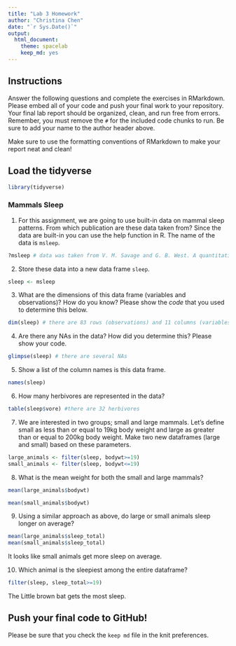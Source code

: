 ```yaml
---
title: "Lab 3 Homework"
author: "Christina Chen"
date: "`r Sys.Date()`"
output:
  html_document: 
    theme: spacelab
    keep_md: yes
---
```


## Instructions
Answer the following questions and complete the exercises in RMarkdown. Please embed all of your code and push your final work to your repository. Your final lab report should be organized, clean, and run free from errors. Remember, you must remove the `#` for the included code chunks to run. Be sure to add your name to the author header above.  

Make sure to use the formatting conventions of RMarkdown to make your report neat and clean!  

## Load the tidyverse
```r
library(tidyverse)
```

### Mammals Sleep  
1. For this assignment, we are going to use built-in data on mammal sleep patterns. From which publication are these data taken from? Since the data are built-in you can use the help function in R. The name of the data is `msleep`.  
```r
?msleep # data was taken from V. M. Savage and G. B. West. A quantitative, theoretical framework for understanding mammalian sleep. Proceedings of the National Academy of Sciences, 104 (3):1051-1056, 2007.
```

2. Store these data into a new data frame `sleep`.  
```r
sleep <- msleep
```

3. What are the dimensions of this data frame (variables and observations)? How do you know? Please show the *code* that you used to determine this below.  
```r
dim(sleep) # there are 83 rows (observations) and 11 columns (variables)
```

4. Are there any NAs in the data? How did you determine this? Please show your code.  
```r
glimpse(sleep) # there are several NAs
```

5. Show a list of the column names is this data frame.
```r
names(sleep)
```

6. How many herbivores are represented in the data?  
```r
table(sleep$vore) #there are 32 herbivores
```

7. We are interested in two groups; small and large mammals. Let's define small as less than or equal to 19kg body weight and large as greater than or equal to 200kg body weight. Make two new dataframes (large and small) based on these parameters.
```r
large_animals <- filter(sleep, bodywt>=19)
small_animals <- filter(sleep, bodywt<=19)
```

8. What is the mean weight for both the small and large mammals?
```r
mean(large_animals$bodywt)
```

```r
mean(small_animals$bodywt)
```

9. Using a similar approach as above, do large or small animals sleep longer on average?  

```r
mean(large_animals$sleep_total)
mean(small_animals$sleep_total)
```

It looks like small animals get more sleep on average.

10. Which animal is the sleepiest among the entire dataframe?

```r
filter(sleep, sleep_total>=19)
```

The Little brown bat gets the most sleep.

## Push your final code to GitHub!
Please be sure that you check the `keep md` file in the knit preferences.   